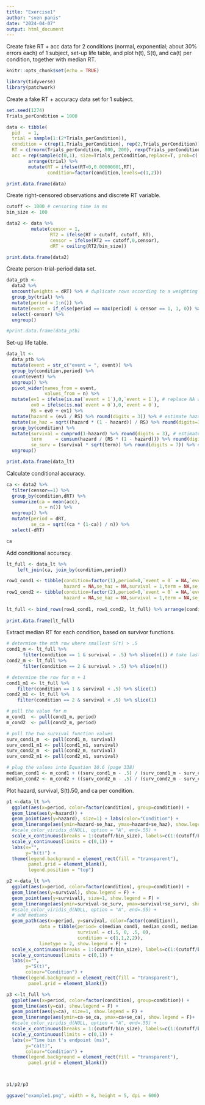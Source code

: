 ```yaml
---
title: "Exercise1"
author: "sven panis"
date: "2024-04-07"
output: html_document
---
```


Create fake RT + acc data for 2 conditions (normal, exponential; about 30% errors each) of 1 subject, set-up life table, and plot h(t), S(t), and ca(t) per condition, together with median RT.

```r
knitr::opts_chunk$set(echo = TRUE)
```

```r
library(tidyverse)
library(patchwork)
```

Create a fake RT + accuracy data set for 1 subject.

```r
set.seed(1274)
Trials_perCondition = 1000

data <- tibble(
  pid   = 1,
  trial = sample(1:(2*Trials_perCondition)),
  condition = c(rep(1,Trials_perCondition), rep(2,Trials_perCondition)),
  RT = c(rnorm(Trials_perCondition, 800, 200), rexp(Trials_perCondition, 1/600)),
  acc = rep(sample(c(0,1), size=Trials_perCondition,replace=T, prob=c(.3,.7)),2)) %>% 
        arrange(trial) %>%
        mutate(RT = ifelse(RT<0,0.00000001,RT),
               condition=factor(condition,levels=c(1,2)))

print.data.frame(data)
```

Create right-censored observations and discrete RT variable.

```r
cutoff <- 1000 # censoring time in ms
bin_size <- 100

data2 <- data %>%
         mutate(censor = 1,
                RT2 = ifelse(RT > cutoff, cutoff, RT),
                censor = ifelse(RT2 == cutoff,0,censor),
                dRT = ceiling(RT2/bin_size))

print.data.frame(data2)
```


Create person-trial-period data set.

```r
data_ptb <-
  data2 %>% 
  uncount(weights = dRT) %>% # duplicate rows according to a weighting variable (or expression).
  group_by(trial) %>% 
  mutate(period = 1:n()) %>% 
  mutate(event = if_else(period == max(period) & censor == 1, 1, 0)) %>% 
  select(-censor) %>% 
  ungroup()

#print.data.frame(data_ptb)
```

Set-up life table.

```r
data_lt <-
  data_ptb %>% 
  mutate(event = str_c("event = ", event)) %>%
  group_by(condition,period) %>% 
  count(event) %>% 
  ungroup() %>% 
  pivot_wider(names_from = event,
              values_from = n) %>% 
  mutate(ev1 = ifelse(is.na(`event = 1`),0,`event = 1`), # replace NA with 0
         ev0 = ifelse(is.na(`event = 0`),0,`event = 0`),
         RS = ev0 + ev1) %>%
  mutate(hazard = (ev1 / RS) %>% round(digits = 3)) %>% # estimate hazard
  mutate(se_haz = sqrt((hazard * (1 - hazard)) / RS) %>% round(digits=3)) %>% # se hazard
  group_by(condition) %>%
  mutate(survival = cumprod(1-hazard) %>% round(digits = 3), # estimate survival
         term     = cumsum(hazard / (RS * (1 - hazard))) %>% round(digits = 6), 
         se_surv = (survival * sqrt(term)) %>% round(digits = 7)) %>% # Greenwood's (1926) approximation
  ungroup()

print.data.frame(data_lt)
```

Calculate conditional accuracy.

```r
ca <- data2 %>%
  filter(censor==1) %>%
  group_by(condition,dRT) %>%
  summarize(ca = mean(acc),
            n = n()) %>%
  ungroup() %>%
  mutate(period = dRT,
         se_ca = sqrt((ca * (1-ca)) / n)) %>%
  select(-dRT)

ca
```

Add conditional accuracy.

```r
lt_full <- data_lt %>%
    left_join(ca, join_by(condition,period))

row1_cond1 <- tibble(condition=factor(1),period=0,`event = 0` = NA,`event = 1` = NA,ev1 = NA,ev0 = NA,RS = Trials_perCondition,
                     hazard = NA,se_haz = NA,survival = 1,term = NA,se_surv = 0,ca = NA,n = NA,se_ca = NA)
row1_cond2 <- tibble(condition=factor(2),period=0,`event = 0` = NA,`event = 1` = NA,ev1 = NA,ev0 = NA,RS = Trials_perCondition,
                     hazard = NA,se_haz = NA,survival = 1,term = NA,se_surv = 0,ca = NA,n = NA,se_ca = NA)
                   
lt_full <- bind_rows(row1_cond1, row1_cond2, lt_full) %>% arrange(condition, period)
  
print.data.frame(lt_full)
```

Extract median RT for each condition, based on survivor functions.

```r
# determine the mth row where smallest S(t) > .5
cond1_m <- lt_full %>% 
      filter(condition == 1 & survival > .5) %>% slice(n()) # take last row
cond2_m <- lt_full %>% 
      filter(condition == 2 & survival > .5) %>% slice(n()) 

# determine the row for m + 1
cond1_m1 <- lt_full %>% 
    filter(condition == 1 & survival < .5) %>% slice(1)
cond2_m1 <- lt_full %>% 
    filter(condition == 2 & survival < .5) %>% slice(1)

# pull the value for m
m_cond1  <- pull(cond1_m, period)
m_cond2  <- pull(cond2_m, period)

# pull the two survival function values
surv_cond1_m  <- pull(cond1_m, survival)
surv_cond1_m1 <- pull(cond1_m1, survival)
surv_cond2_m  <- pull(cond2_m, survival)
surv_cond2_m1 <- pull(cond2_m1, survival)

# plug the values into Equation 10.6 (page 338)
median_cond1 <- m_cond1 + ((surv_cond1_m - .5) / (surv_cond1_m - surv_cond1_m1)) * ((m_cond1 + 1) - m_cond1) 
median_cond2 <- m_cond2 + ((surv_cond2_m - .5) / (surv_cond2_m - surv_cond2_m1)) * ((m_cond2 + 1) - m_cond2) 
```

Plot hazard, survival, S(t).50, and ca per condition.

```r
p1 <-data_lt %>%
  ggplot(aes(x=period, color=factor(condition), group=condition)) +
  geom_line(aes(y=hazard)) +
  geom_point(aes(y=hazard), size=1) + labs(color="Condition") +
  geom_linerange(aes(ymin=hazard-se_haz, ymax=hazard+se_haz), show.legend = F)+
  #scale_color_viridis_d(NULL, option = "A", end=.55) +
  scale_x_continuous(breaks = 1:(cutoff/bin_size), labels=c(1:(cutoff/bin_size)*bin_size)) +
  scale_y_continuous(limits = c(0,1)) +
  labs(x="",
       y="h(t)") +
  theme(legend.background = element_rect(fill = "transparent"),
        panel.grid = element_blank(),
        legend.position = "top")

p2 <-data_lt %>%
  ggplot(aes(x=period, color=factor(condition), group=condition)) +
  geom_line(aes(y=survival), show.legend = F) +
  geom_point(aes(y=survival), size=1, show.legend = F) +
  geom_linerange(aes(ymin=survival-se_surv, ymax=survival+se_surv), show.legend = F)+
  #scale_color_viridis_d(NULL, option = "A", end=.55) +
  # add medians
  geom_path(aes(x=period, y=survival, color=factor(condition)),
            data = tibble(period= c(median_cond1, median_cond1, median_cond2, median_cond2),
                          survival = c(.5, 0, .5, 0),
                          condition = c(1,1,2,2)), 
            linetype = 2, show.legend = F) +
  scale_x_continuous(breaks = 1:(cutoff/bin_size), labels=c(1:(cutoff/bin_size)*bin_size)) +
  scale_y_continuous(limits = c(0,1)) +
  labs(x="",
       y="S(t)",
       colour="Condition") +
  theme(legend.background = element_rect(fill = "transparent"),
        panel.grid = element_blank())

p3 <-lt_full %>%
  ggplot(aes(x=period, color=factor(condition), group=condition)) +
  geom_line(aes(y=ca), show.legend = F) +
  geom_point(aes(y=ca), size=1, show.legend = F) +
  geom_linerange(aes(ymin=ca-se_ca, ymax=ca+se_ca), show.legend = F)+
  #scale_color_viridis_d(NULL, option = "A", end=.55) +
  scale_x_continuous(breaks = 1:(cutoff/bin_size), labels=c(1:(cutoff/bin_size)*bin_size)) +
  scale_y_continuous(limits = c(0,1)) +
  labs(x="Time bin t's endpoint (ms)",
       y="ca(t)",
       colour="Condition") +
  theme(legend.background = element_rect(fill = "transparent"),
        panel.grid = element_blank())



p1/p2/p3

ggsave("example1.png", width = 8, height = 5, dpi = 600)

```




